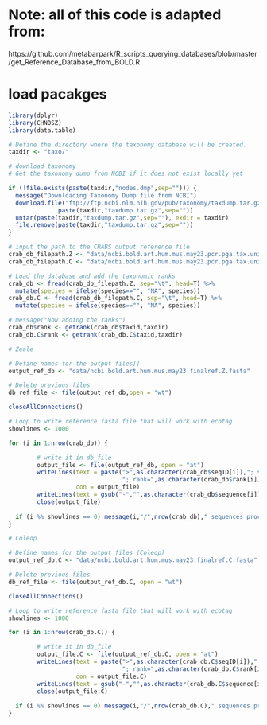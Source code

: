 # Note: all of this code is adapted from:
https://github.com/metabarpark/R_scripts_querying_databases/blob/master/get_Reference_Database_from_BOLD.R

# load pacakges
```r
library(dplyr)
library(CHNOSZ)
library(data.table)

# Define the directory where the taxonomy database will be created.
taxdir <- "taxo/"

# download taxonomy
# Get the taxonomy dump from NCBI if it does not exist locally yet

if (!file.exists(paste(taxdir,"nodes.dmp",sep=""))) {
  message("Downloading Taxonomy Dump file from NCBI")
  download.file("ftp://ftp.ncbi.nlm.nih.gov/pub/taxonomy/taxdump.tar.gz",
              paste(taxdir,"taxdump.tar.gz",sep=""))
  untar(paste(taxdir,"taxdump.tar.gz",sep=""), exdir = taxdir)
  file.remove(paste(taxdir,"taxdump.tar.gz",sep=""))
}

# input the path to the CRABS output reference file
crab_db_filepath.Z <- "data/ncbi.bold.art.hum.mus.may23.pcr.pga.tax.uni.cln.Z.tsv"
crab_db_filepath.C <- "data/ncbi.bold.art.hum.mus.may23.pcr.pga.tax.uni.cln.C.tsv"

# Load the database and add the taxonomic ranks
crab_db <- fread(crab_db_filepath.Z, sep="\t", head=T) %>%
  mutate(species = ifelse(species=="", "NA", species))
crab_db.C <- fread(crab_db_filepath.C, sep="\t", head=T) %>%
  mutate(species = ifelse(species=="", "NA", species))

# message("Now adding the ranks")
crab_db$rank <- getrank(crab_db$taxid,taxdir)
crab_db.C$rank <- getrank(crab_db.C$taxid,taxdir)

# Zeale

# Define names for the output files]]
output_ref_db <- "data/ncbi.bold.art.hum.mus.may23.finalref.Z.fasta"

# Delete previous files
db_ref_file <- file(output_ref_db,open = "wt")

closeAllConnections()

# Loop to write reference fasta file that will work with ecotag
showlines <- 1000

for (i in 1:nrow(crab_db)) {

        # write it in db_file
        output_file <- file(output_ref_db, open = "at")
        writeLines(text = paste(">",as.character(crab_db$seqID[i]),"; species_name=",gsub(as.character(crab_db$species[i]),pattern="_",replacement = " "),
                                "; rank=",as.character(crab_db$rank[i]),"; origin = bld_gb; taxid=",as.integer(crab_db$taxid[i]),";",sep=""),
                   con = output_file)
        writeLines(text = gsub("-","",as.character(crab_db$sequence[i])), con = output_file)
        close(output_file)
        
  if (i %% showlines == 0) message(i,"/",nrow(crab_db)," sequences processed.","\r",appendLF = FALSE)
}

# Coleop

# Define names for the output files (Coleop)
output_ref_db.C <- "data/ncbi.bold.art.hum.mus.may23.finalref.C.fasta"

# Delete previous files
db_ref_file <- file(output_ref_db.C, open = "wt")

closeAllConnections()

# Loop to write reference fasta file that will work with ecotag
showlines <- 1000

for (i in 1:nrow(crab_db.C)) {

        # write it in db_file
        output_file.C <- file(output_ref_db.C, open = "at")
        writeLines(text = paste(">",as.character(crab_db.C$seqID[i])," species_name=",gsub(as.character(crab_db.C$species[i]),pattern="_",replacement = " "),
                                "; rank=",as.character(crab_db.C$rank[i]),"; origin = bld_gb; taxid=",as.integer(crab_db.C$taxid[i]),";",sep=""),
                   con = output_file.C)
        writeLines(text = gsub("-","",as.character(crab_db.C$sequence[i])), con = output_file.C)
        close(output_file.C)
        
  if (i %% showlines == 0) message(i,"/",nrow(crab_db.C)," sequences processed.","\r",appendLF = FALSE)
}

```
